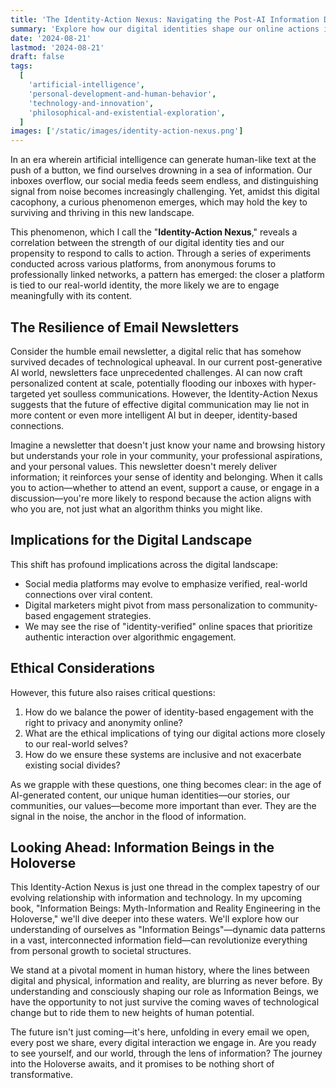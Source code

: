 ```yaml
---
title: 'The Identity-Action Nexus: Navigating the Post-AI Information Deluge'
summary: 'Explore how our digital identities shape our online actions in an AI-driven world, and discover the future of meaningful digital engagement.'
date: '2024-08-21'
lastmod: '2024-08-21'
draft: false
tags:
  [
    'artificial-intelligence',
    'personal-development-and-human-behavior',
    'technology-and-innovation',
    'philosophical-and-existential-exploration',
  ]
images: ['/static/images/identity-action-nexus.png']
---
```


In an era wherein artificial intelligence can generate human-like text at the push of a button, we find ourselves drowning in a sea of information. Our inboxes overflow, our social media feeds seem endless, and distinguishing signal from noise becomes increasingly challenging. Yet, amidst this digital cacophony, a curious phenomenon emerges, which may hold the key to surviving and thriving in this new landscape.

This phenomenon, which I call the "**Identity-Action Nexus**," reveals a correlation between the strength of our digital identity ties and our propensity to respond to calls to action. Through a series of experiments conducted across various platforms, from anonymous forums to professionally linked networks, a pattern has emerged: the closer a platform is tied to our real-world identity, the more likely we are to engage meaningfully with its content.

## The Resilience of Email Newsletters

Consider the humble email newsletter, a digital relic that has somehow survived decades of technological upheaval. In our current post-generative AI world, newsletters face unprecedented challenges. AI can now craft personalized content at scale, potentially flooding our inboxes with hyper-targeted yet soulless communications. However, the Identity-Action Nexus suggests that the future of effective digital communication may lie not in more content or even more intelligent AI but in deeper, identity-based connections.

Imagine a newsletter that doesn't just know your name and browsing history but understands your role in your community, your professional aspirations, and your personal values. This newsletter doesn't merely deliver information; it reinforces your sense of identity and belonging. When it calls you to action—whether to attend an event, support a cause, or engage in a discussion—you're more likely to respond because the action aligns with who you are, not just what an algorithm thinks you might like.

## Implications for the Digital Landscape

This shift has profound implications across the digital landscape:

- Social media platforms may evolve to emphasize verified, real-world connections over viral content.
- Digital marketers might pivot from mass personalization to community-based engagement strategies.
- We may see the rise of "identity-verified" online spaces that prioritize authentic interaction over algorithmic engagement.

## Ethical Considerations

However, this future also raises critical questions:

1. How do we balance the power of identity-based engagement with the right to privacy and anonymity online?
2. What are the ethical implications of tying our digital actions more closely to our real-world selves?
3. How do we ensure these systems are inclusive and not exacerbate existing social divides?

As we grapple with these questions, one thing becomes clear: in the age of AI-generated content, our unique human identities—our stories, our communities, our values—become more important than ever. They are the signal in the noise, the anchor in the flood of information.

## Looking Ahead: Information Beings in the Holoverse

This Identity-Action Nexus is just one thread in the complex tapestry of our evolving relationship with information and technology. In my upcoming book, "Information Beings: Myth-Information and Reality Engineering in the Holoverse," we'll dive deeper into these waters. We'll explore how our understanding of ourselves as "Information Beings"—dynamic data patterns in a vast, interconnected information field—can revolutionize everything from personal growth to societal structures.

We stand at a pivotal moment in human history, where the lines between digital and physical, information and reality, are blurring as never before. By understanding and consciously shaping our role as Information Beings, we have the opportunity to not just survive the coming waves of technological change but to ride them to new heights of human potential.

The future isn't just coming—it's here, unfolding in every email we open, every post we share, every digital interaction we engage in. Are you ready to see yourself, and our world, through the lens of information? The journey into the Holoverse awaits, and it promises to be nothing short of transformative.
